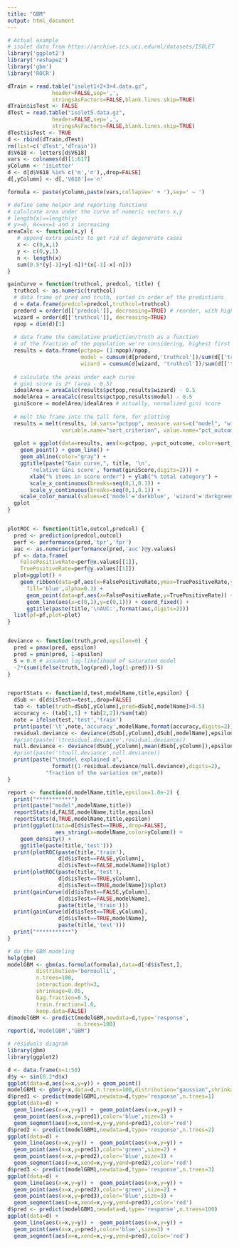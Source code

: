 ```yaml
---
title: "GBM"
output: html_document
---
```





```r
# Actual example
# isolet data from https://archive.ics.uci.edu/ml/datasets/ISOLET
library('ggplot2')
library('reshape2')
library('gbm')
library('ROCR')

dTrain = read.table("isolet1+2+3+4.data.gz",
              header=FALSE,sep=',',
              stringsAsFactors=FALSE,blank.lines.skip=TRUE)
dTrain$isTest <- FALSE
dTest = read.table("isolet5.data.gz",
              header=FALSE,sep=',',
              stringsAsFactors=FALSE,blank.lines.skip=TRUE)
dTest$isTest <- TRUE
d <- rbind(dTrain,dTest)
rm(list=c('dTest','dTrain'))
d$V618 <- letters[d$V618]
vars <- colnames(d)[1:617]
yColumn <- 'isLetter'
d <- d[d$V618 %in% c('m','n'),,drop=FALSE]
d[,yColumn] <- d[,'V618']=='n'

formula <- paste(yColumn,paste(vars,collapse=' + '),sep=' ~ ')
```

```r
# define some helper and reporting functions
# calulcate area under the curve of numeric vectors x,y
# length(x)==length(y)
# y>=0, 0<=x<=1 and x increasing
areaCalc <- function(x,y) {
   # append extra points to get rid of degenerate cases
   x <- c(0,x,1)
   y <- c(0,y,1)
   n <- length(x)
   sum(0.5*(y[-1]+y[-n])*(x[-1]-x[-n]))
}

gainCurve = function(truthcol, predcol, title) {
  truthcol <- as.numeric(truthcol)
  # data frame of pred and truth, sorted in order of the predictions
  d = data.frame(predcol=predcol,truthcol=truthcol)
  predord = order(d[['predcol']], decreasing=TRUE) # reorder, with highest first
  wizard = order(d[['truthcol']], decreasing=TRUE)
  npop = dim(d)[1]
  
  # data frame the cumulative prediction/truth as a function
  # of the fraction of the population we're considering, highest first
  results = data.frame(pctpop= (1:npop)/npop,
                       model = cumsum(d[predord,'truthcol'])/sum(d[['truthcol']]),
                       wizard = cumsum(d[wizard, 'truthcol'])/sum(d[['truthcol']]))
  
  # calculate the areas under each curve
  # gini score is 2* (area - 0.5)
  idealArea = areaCalc(results$pctpop,results$wizard) - 0.5
  modelArea = areaCalc(results$pctpop,results$model) - 0.5
  giniScore = modelArea/idealArea # actually, normalized gini score
  
  # melt the frame into the tall form, for plotting
  results = melt(results, id.vars="pctpop", measure.vars=c("model", "wizard"),
                 variable.name="sort_criterion", value.name="pct_outcome")
  
  gplot = ggplot(data=results, aes(x=pctpop, y=pct_outcome, color=sort_criterion)) + 
    geom_point() + geom_line() + 
    geom_abline(color="gray") +
    ggtitle(paste("Gain curve,", title, '\n', 
       'relative Gini score', format(giniScore,digits=2))) +
       xlab("% items in score order") + ylab("% total category") +
       scale_x_continuous(breaks=seq(0,1,0.1)) +
       scale_y_continuous(breaks=seq(0,1,0.1)) +
    scale_color_manual(values=c('model'='darkblue', 'wizard'='darkgreen'))
  gplot
}


plotROC <- function(title,outcol,predcol) {
  pred <- prediction(predcol,outcol)
  perf <- performance(pred,'tpr','fpr')
  auc <- as.numeric(performance(pred,'auc')@y.values)
  pf <- data.frame(
    FalsePositiveRate=perf@x.values[[1]],
    TruePositiveRate=perf@y.values[[1]])
  plot=ggplot() +
    geom_ribbon(data=pf,aes(x=FalsePositiveRate,ymax=TruePositiveRate,ymin=0),
      fill='blue',alpha=0.3) +
      geom_point(data=pf,aes(x=FalsePositiveRate,y=TruePositiveRate)) +
      geom_line(aes(x=c(0,1),y=c(0,1))) + coord_fixed() +
      ggtitle(paste(title,'\nAUC:',format(auc,digits=2)))
  list(pf=pf,plot=plot)
}


deviance <- function(truth,pred,epsilon=0) {
  pred = pmax(pred, epsilon)
  pred = pmin(pred, 1-epsilon)
  S = 0.0 # assumed log-likelihood of saturated model
  -2*(sum(ifelse(truth,log(pred),log(1-pred)))-S)
}


reportStats <- function(d,test,modelName,title,epsilon) {
  dSub <- d[d$isTest==test,,drop=FALSE]
  tab <- table(truth=dSub[,yColumn],pred=dSub[,modelName]>0.5)
  accuracy <- (tab[1,1] + tab[2,2])/sum(tab)
  note = ifelse(test,'test','train')
  print(paste('\t',note,'accuracy',modelName,format(accuracy,digits=2)))
  residual.deviance <- deviance(dSub[,yColumn],dSub[,modelName],epsilon)
  #print(paste('\tresidual.deviance',residual.deviance))
  null.deviance <- deviance(dSub[,yColumn],mean(dSub[,yColumn]),epsilon)
  #print(paste('\tnull.deviance',null.deviance))
  print(paste("\tmodel explained a",
              format((1-residual.deviance/null.deviance),digits=2),
            "fraction of the variation on",note))  
}

report <- function(d,modelName,title,epsilon=1.0e-2) {
  print("***********")
  print(paste("model",modelName,title))
  reportStats(d,FALSE,modelName,title,epsilon)
  reportStats(d,TRUE,modelName,title,epsilon)
  print(ggplot(data=d[d$isTest==TRUE,,drop=FALSE],
               aes_string(x=modelName,color=yColumn)) + 
    geom_density() + 
    ggtitle(paste(title,'test')))
  print(plotROC(paste(title,'train'),
                d[d$isTest==FALSE,yColumn],
                d[d$isTest==FALSE,modelName])$plot)
  print(plotROC(paste(title,'test'),
                d[d$isTest==TRUE,yColumn],
                d[d$isTest==TRUE,modelName])$plot)
  print(gainCurve(d[d$isTest==FALSE,yColumn],
                d[d$isTest==FALSE,modelName],
                paste(title,'train')))
  print(gainCurve(d[d$isTest==TRUE,yColumn],
                d[d$isTest==TRUE,modelName],
                paste(title,'test')))
  print("***********")
}
```

```r
# do the GBM modeling
help(gbm)
modelGBM <- gbm(as.formula(formula),data=d[!d$isTest,],
         distribution='bernoulli',
         n.trees=100,
         interaction.depth=3,
         shrinkage=0.05,
         bag.fraction=0.5,
         train.fraction=1.0,
         keep.data=FALSE)
d$modelGBM <- predict(modelGBM,newdata=d,type='response',
                      n.trees=100)
report(d,'modelGBM',"GBM")
```

```r
# residuals diagram
library(gbm)
library(ggplot2)

d <- data.frame(x=1:50)
d$y <- sin(0.2*d$x)
ggplot(data=d,aes(x=x,y=y)) + geom_point()
modelGBM1 <- gbm(y~x,data=d,n.trees=100,distribution="gaussian",shrinkage=0.8)
d$pred1 <- predict(modelGBM1,newdata=d,type='response',n.trees=1)
ggplot(data=d) + 
  geom_line(aes(x=x,y=y)) +  geom_point(aes(x=x,y=y)) +
  geom_point(aes(x=x,y=pred1),color='blue',size=3) + 
  geom_segment(aes(x=x,xend=x,y=y,yend=pred1),color='red')
d$pred2 <- predict(modelGBM1,newdata=d,type='response',n.trees=2)
ggplot(data=d) + 
  geom_line(aes(x=x,y=y)) +  geom_point(aes(x=x,y=y)) +
  geom_point(aes(x=x,y=pred1),color='green',size=2) + 
  geom_point(aes(x=x,y=pred2),color='blue',size=3) + 
  geom_segment(aes(x=x,xend=x,y=y,yend=pred2),color='red')
d$pred3 <- predict(modelGBM1,newdata=d,type='response',n.trees=3)
ggplot(data=d) + 
  geom_line(aes(x=x,y=y)) +  geom_point(aes(x=x,y=y)) +
  geom_point(aes(x=x,y=pred2),color='green',size=2) + 
  geom_point(aes(x=x,y=pred3),color='blue',size=3) + 
  geom_segment(aes(x=x,xend=x,y=y,yend=pred3),color='red')
d$pred <- predict(modelGBM1,newdata=d,type='response',n.trees=100)
ggplot(data=d) + 
  geom_line(aes(x=x,y=y)) +  geom_point(aes(x=x,y=y)) +
  geom_point(aes(x=x,y=pred),color='blue',size=3) + 
  geom_segment(aes(x=x,xend=x,y=y,yend=pred),color='red')
``` 